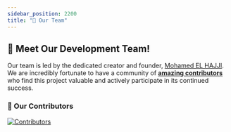 ```yaml
---
sidebar_position: 2200
title: "👥 Our Team"
---
```


## 🌟 Meet Our Development Team!

Our team is led by the dedicated creator and founder, [Mohamed EL HAJJI](https://github.com/pr-elhajji). We are incredibly fortunate to have a community of **[amazing contributors](https://github.com/R2D-dev/open-tutor-ai-CE/graphs/contributors)** who find this project valuable and actively participate in its continued success.

### 💓 Our Contributors

<a href="https://github.com/R2D-dev/open-tutor-ai-CE/graphs/contributors">
  <img
    src="https://contrib.rocks/image?repo=R2D-dev/open-tutor-ai-CE"
    alt="Contributors"
  />
</a>
